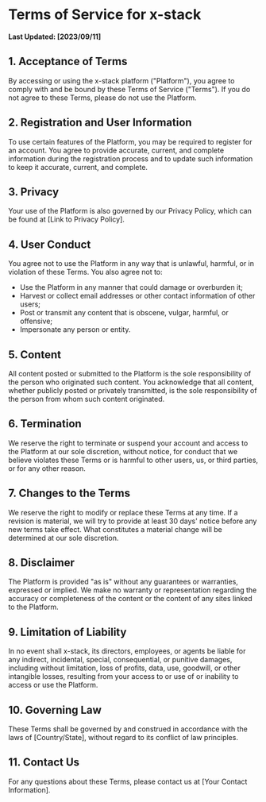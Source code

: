 # **Terms of Service for x-stack**

**Last Updated: [2023/09/11]**

## **1. Acceptance of Terms**

By accessing or using the x-stack platform ("Platform"), you agree to comply with and be bound by these Terms of Service ("Terms"). If you do not agree to these Terms, please do not use the Platform.

## **2. Registration and User Information**

To use certain features of the Platform, you may be required to register for an account. You agree to provide accurate, current, and complete information during the registration process and to update such information to keep it accurate, current, and complete.

## **3. Privacy**

Your use of the Platform is also governed by our Privacy Policy, which can be found at [Link to Privacy Policy].

## **4. User Conduct**

You agree not to use the Platform in any way that is unlawful, harmful, or in violation of these Terms. You also agree not to:

- Use the Platform in any manner that could damage or overburden it;
- Harvest or collect email addresses or other contact information of other users;
- Post or transmit any content that is obscene, vulgar, harmful, or offensive;
- Impersonate any person or entity.

## **5. Content**

All content posted or submitted to the Platform is the sole responsibility of the person who originated such content. You acknowledge that all content, whether publicly posted or privately transmitted, is the sole responsibility of the person from whom such content originated.

## **6. Termination**

We reserve the right to terminate or suspend your account and access to the Platform at our sole discretion, without notice, for conduct that we believe violates these Terms or is harmful to other users, us, or third parties, or for any other reason.

## **7. Changes to the Terms**

We reserve the right to modify or replace these Terms at any time. If a revision is material, we will try to provide at least 30 days' notice before any new terms take effect. What constitutes a material change will be determined at our sole discretion.

## **8. Disclaimer**

The Platform is provided "as is" without any guarantees or warranties, expressed or implied. We make no warranty or representation regarding the accuracy or completeness of the content or the content of any sites linked to the Platform.

## **9. Limitation of Liability**

In no event shall x-stack, its directors, employees, or agents be liable for any indirect, incidental, special, consequential, or punitive damages, including without limitation, loss of profits, data, use, goodwill, or other intangible losses, resulting from your access to or use of or inability to access or use the Platform.

## **10. Governing Law**

These Terms shall be governed by and construed in accordance with the laws of [Country/State], without regard to its conflict of law principles.

## **11. Contact Us**

For any questions about these Terms, please contact us at [Your Contact Information].

